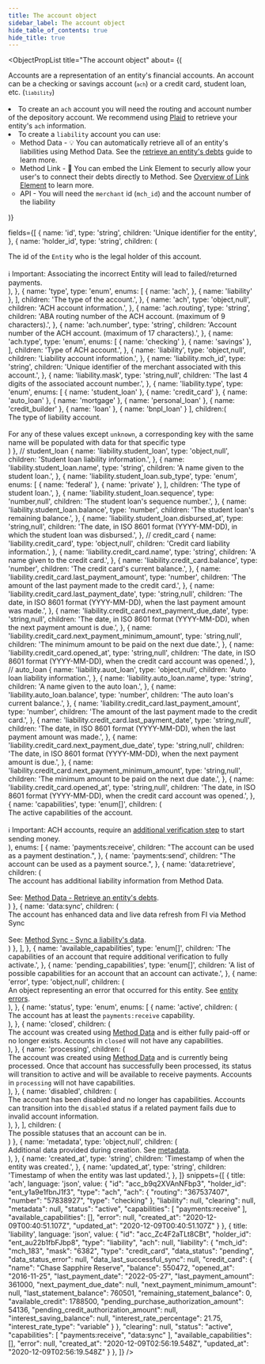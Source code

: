```yaml
---
title: The account object
sidebar_label: The account object
hide_table_of_contents: true
hide_title: true
---
```




<ObjectPropList
  title="The account object"
  about= {(
    <div>
      Accounts are a representation of an entity's financial accounts. An account can be a checking or savings account (<code>`ach`</code>) or a credit card, student loan, etc. (<code>`liability`</code>)
      <br/><br/>
      <li>To create an <code>ach</code> account you will need the routing and account number of the depository account. We recommend using <a href="https://plaid.com/products/auth">Plaid</a> to retrieve your entity's `ach` information.</li>
      <li>To create a <code>liability</code> account you can use:
        <ul type='circle'>
          <li>Method Data - 💡 You can automatically retrieve all of an entity's liabilities using Method Data. See the <a href="/guides/quick-start/retrieve-an-entitys-debts">retrieve an entity's debts</a> guide to learn more.</li>
          <li>Method Link - 📱 You can embed the Link Element to securly allow your user's to connect their debts directly to Method. See <a href="/api/elements/link/intro">Overview of Link Element</a> to learn more.</li>
          <li>API - You will need the <code>merchant</code> id (<code>mch_id</code>) and the account number of the liability</li>
        </ul>
      </li>
    </div>
  )}
  
  fields={[
    {
      name: 'id',
      type: 'string',
      children: 'Unique identifier for the entity',
    },
    {
      name: 'holder_id',
      type: 'string',
      children: (
        <div>
        The id of the <code>Entity</code> who is the legal holder of this account.
        <br/><br/>
        <span class='pill-info' >ℹ️ Important:</span> Associating the incorrect Entity will lead to failed/returned payments.
        </div>
      ),
    },
    {
      name: 'type',
      type: 'enum',
      enums: [
        { name: 'ach', },
        { name: 'liability' },
      ],
      children: 'The type of the account.',
    },
    {
      name: 'ach',
      type: 'object,null',
      children: 'ACH account information.',
    },
    {
      name: 'ach.routing',
      type: 'string',
      children: 'ABA routing number of the ACH account. (maximum of 9 characters).',
    },
    {
      name: 'ach.number',
      type: 'string',
      children: 'Account number of the ACH account. (maximum of 17 characters).',
    },
    {
      name: 'ach.type',
      type: 'enum',
      enums: [
        { name: 'checking' },
        { name: 'savings' },
      ],
      children: 'Type of ACH account.',
    },
    {
      name: 'liability',
      type: 'object,null',
      children: 'Liability account information.',
    },
    {
      name: 'liability.mch_id',
      type: 'string',
      children: 'Unique identifier of the merchant associated with this account.',
    },
    {
      name: 'liability.mask',
      type: 'string,null',
      children: 'The last 4 digits of the associated account number.',
    },
    {
      name: 'liability.type',
      type: 'enum',
      enums: [
        { name: 'student_loan' },
        { name: 'credit_card' },
        { name: 'auto_loan' },
        { name: 'mortgage' },
        { name: 'personal_loan' },
        { name: 'credit_builder' },
        { name: 'loan' },
        { name: 'bnpl_loan' }
      ],
      children:(
        <div>
          The type of liability account.
          <br/><br/>
          For any of these values except <code>unknown</code>, a corresponding key with the same name will be populated with data for that specific type
        </div>
        )
    },
    // student_loan
    {
      name: 'liability.student_loan',
      type: 'object,null',
      children: 'Student loan liability information.',
    },
    {
      name: 'liability.student_loan.name',
      type: 'string',
      children: 'A name given to the student loan.',
    },
    {
      name: 'liability.student_loan.sub_type',
      type: 'enum',
      enums: [
        { name: 'federal' },
        { name: 'private' },
      ],
      children: 'The type of student loan.',
    },
    {
      name: 'liability.student_loan.sequence',
      type: 'number,null',
      children: 'The student loan\'s sequence number.',
    },
    {
      name: 'liability.student_loan.balance',
      type: 'number',
      children: 'The student loan\'s remaining balance.',
    },
    {
      name: 'liability.student_loan.disbursed_at',
      type: 'string,null',
      children: 'The date, in ISO 8601 format (YYYY-MM-DD), in which the student loan was disbursed.',
    },
    // credit_card
    {
      name: 'liability.credit_card',
      type: 'object,null',
      children: 'Credit card liability information.',
    },
    {
      name: 'liability.credit_card.name',
      type: 'string',
      children: 'A name given to the credit card.',
    },
    {
      name: 'liability.credit_card.balance',
      type: 'number',
      children: 'The credit card\'s current balance.',
    },
    {
      name: 'liability.credit_card.last_payment_amount',
      type: 'number',
      children: 'The amount of the last payment made to the credit card.',
    },
    {
      name: 'liability.credit_card.last_payment_date',
      type: 'string,null',
      children: 'The date, in ISO 8601 format (YYYY-MM-DD), when the last payment amount was made.',
    },
    {
      name: 'liability.credit_card.next_payment_due_date',
      type: 'string,null',
      children: 'The date, in ISO 8601 format (YYYY-MM-DD), when the next payment amount is due.',
    },
    {
      name: 'liability.credit_card.next_payment_minimum_amount',
      type: 'string,null',
      children: 'The minimum amount to be paid on the next due date.',
    },
        {
      name: 'liability.credit_card.opened_at',
      type: 'string,null',
      children: 'The date, in ISO 8601 format (YYYY-MM-DD), when the credit card account was opened.',
    },
    // auto_loan 
    {
      name: 'liability.auot_loan',
      type: 'object,null',
      children: 'Auto loan liability information.',
    },
    {
      name: 'liability.auto_loan.name',
      type: 'string',
      children: 'A name given to the auto loan.',
    },
    {
      name: 'liability.auto_loan.balance',
      type: 'number',
      children: 'The auto loan\'s current balance.',
    },
    {
      name: 'liability.credit_card.last_payment_amount',
      type: 'number',
      children: 'The amount of the last payment made to the credit card.',
    },
    {
      name: 'liability.credit_card.last_payment_date',
      type: 'string,null',
      children: 'The date, in ISO 8601 format (YYYY-MM-DD), when the last payment amount was made.',
    },
    {
      name: 'liability.credit_card.next_payment_due_date',
      type: 'string,null',
      children: 'The date, in ISO 8601 format (YYYY-MM-DD), when the next payment amount is due.',
    },
    {
      name: 'liability.credit_card.next_payment_minimum_amount',
      type: 'string,null',
      children: 'The minimum amount to be paid on the next due date.',
    },
        {
      name: 'liability.credit_card.opened_at',
      type: 'string,null',
      children: 'The date, in ISO 8601 format (YYYY-MM-DD), when the credit card account was opened.',
    },
    {
      name: 'capabilities',
      type: 'enum[]',
      children: (
        <div>
          The active capabilities of the account.
          <br/><br/>
          <span className="pill-info">ℹ️ Important:</span> ACH accounts, require an <a href = "/api/core/accounts/ach-verification/object">additional verification step</a> to start sending money.
        </div>
      ),
      enums: [
        {
          name: 'payments:receive',
          children: "The account can be used as a payment destination.",
        },
        {
          name: 'payments:send',
          children: "The account can be used as a payment source.",
        },
        {
          name: 'data:retrieve',
          children: (
            <div>
              The account has additional liability information from Method Data.
              <br/><br/>
              See: <a href="/guides/quick-start/retrieve-an-entitys-debts">Method Data - Retrieve an entity's debts</a>.
            </div>
          )
        },
        {
          name: 'data:sync',
          children: (
            <div>
              The account has enhanced data and live data refresh from FI via Method Sync
              <br/><br/>
              See: <a href="/guides/quick-start/sync-a-liability">Method Sync - Sync a liability's data</a>.
            </div>
          )
        },
      ],
    },
    {
      name: 'available_capabilities',
      type: 'enum[]',
      children: 'The capabilities of an account that require additional verification to fully activate.',
    },
    {
      name: 'pending_capabilities',
      type: 'enum[]',
      children: 'A list of possible capabilities for an account that an account can activate.',
    },
    {
      name: 'error',
      type: 'object,null',
      children: (
        <div>
          An object representing an error that occurred for this entity.
          See <a href="/api/errors/resource#entity-errors">entity errors</a>.
        </div>
      ),
    },
    {
      name: 'status',
      type: 'enum',
      enums: [
        {
          name: 'active',
          children: (
            <div>
              The account has at least the `payments:receive` capability.
            </div>
          ),
        },
        {
          name: 'closed',
          children: (
            <div>
              The account was created using <a href = "/guides/quick-start/retrieve-an-entitys-debts">Method Data</a> and is
              either fully paid-off or no longer exists. Accounts in `closed` will not have any capabilities.
            </div>
          ),
        },
        {
          name: 'processing',
          children: (
            <div>
              The account was created using <a href = "/guides/quick-start/retrieve-an-entitys-debts">Method Data</a> and is
              currently being processed. Once that account has successfully been processed, its status
              will transition to active and will be available to receive payments. Accounts in `processing` will
              not have capabilities.
            </div>
          ),
        },
        {
          name: 'disabled',
          children: (
            <div>
              The account has been disabled and no longer has capabilities. Accounts
              can transition into the <code>disabled</code> status if a related payment
              fails due to invalid account information.
            </div>
          ),
        },
      ],
      children: (
        <div>
          The possible statuses that an account can be in.
        </div>
      )
    },
    {
      name: 'metadata',
      type: 'object,null',
      children: (
        <div>
          Additional data provided during creation.
          See <a href="/api/metadata">metadata</a>.
        </div>
      ),
    },
    {
      name: 'created_at',
      type: 'string',
      children: 'Timestamp of when the entity was created.',
    },
    {
      name: 'updated_at',
      type: 'string',
      children: 'Timestamp of when the entity was last updated.',
    },
  ]}
  snippets={[
    {
      title: 'ach',
      language: 'json',
      value: {
        "id": "acc_b9q2XVAnNFbp3",
        "holder_id": "ent_y1a9e1fbnJ1f3",
        "type": "ach",
        "ach": {
          "routing": "367537407",
          "number": "57838927",
          "type": "checking"
        },
        "liability": null,
        "clearing": null,
        "metadata": null,
        "status": "active",
        "capabilities": [
          "payments:receive"
        ],
        "available_capabilities": [],
        "error": null,
        "created_at": "2020-12-09T00:40:51.107Z",
        "updated_at": "2020-12-09T00:40:51.107Z"
      }
    },
    {
      title: 'liability',
      language: 'json',
      value: {
        "id": "acc_Zc4F2aTLt8CBt",
        "holder_id": "ent_au22b1fbFJbp8",
        "type": "liability",
        "ach": null,
        "liability": {
          "mch_id": "mch_183",
          "mask": "6382",
          "type": "credit_card",
          "data_status": "pending",
          "data_status_error": null,
          "data_last_successful_sync": null,
          "credit_card": {
            "name": "Chase Sapphire Reserve",
            "balance": 550472,
            "opened_at": "2016-11-25",
            "last_payment_date": "2022-05-27",
            "last_payment_amount": 361000,
            "next_payment_due_date": null,
            "next_payment_minimum_amount": null,
            "last_statement_balance": 760501,
            "remaining_statement_balance": 0,
            "available_credit": 1788500,
            "pending_purchase_authorization_amount": 54136,
            "pending_credit_authorization_amount": null,
            "interest_saving_balance": null,
            "interest_rate_percentage": 21.75,
            "interest_rate_type": "variable"
          }
        },
        "clearing": null,
        "status": "active",
        "capabilities": [
          "payments:receive",
          "data:sync"
        ],
        "available_capabilities": [],
        "error": null,
        "created_at": "2020-12-09T02:56:19.548Z",
        "updated_at": "2020-12-09T02:56:19.548Z"
      }
    },
  ]} />